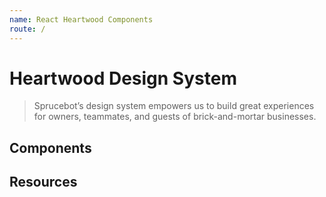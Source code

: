 ```yaml
---
name: React Heartwood Components
route: /
---
```


# Heartwood Design System

> Sprucebot’s design system empowers us to build great experiences for owners, teammates, and guests of brick-and-mortar businesses.

## Components

## Resources
